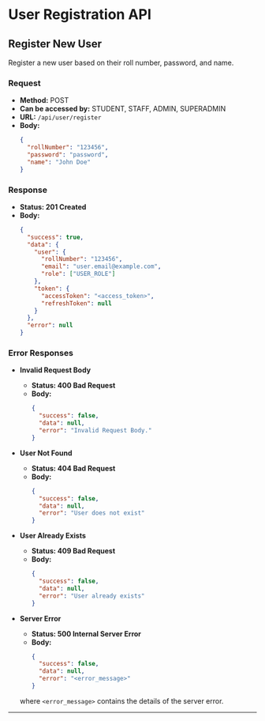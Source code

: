 # User Registration API

## Register New User

Register a new user based on their roll number, password, and name.

### Request

- **Method:** POST
- **Can be accessed by:** STUDENT, STAFF, ADMIN, SUPERADMIN
- **URL:** `/api/user/register`
- **Body:**
  ```json
  {
    "rollNumber": "123456",
    "password": "password",
    "name": "John Doe"
  }
  ```

### Response

- **Status: 201 Created**
- **Body:**
  ```json
  {
    "success": true,
    "data": {
      "user": {
        "rollNumber": "123456",
        "email": "user.email@example.com",
        "role": ["USER_ROLE"]
      },
      "token": {
        "accessToken": "<access_token>",
        "refreshToken": null
      }
    },
    "error": null
  }
  ```

### Error Responses

- **Invalid Request Body**
  - **Status: 400 Bad Request**
  - **Body:**
    ```json
    {
      "success": false,
      "data": null,
      "error": "Invalid Request Body."
    }
    ```

- **User Not Found**
  - **Status: 404 Bad Request**
  - **Body:**
    ```json
    {
      "success": false,
      "data": null,
      "error": "User does not exist"
    }
    ```

- **User Already Exists**
  - **Status: 409 Bad Request**
  - **Body:**
    ```json
    {
      "success": false,
      "data": null,
      "error": "User already exists"
    }
    ```

- **Server Error**
  - **Status: 500 Internal Server Error**
  - **Body:**
    ```json
    {
      "success": false,
      "data": null,
      "error": "<error_message>"
    }
    ```
  where `<error_message>` contains the details of the server error.

--- 